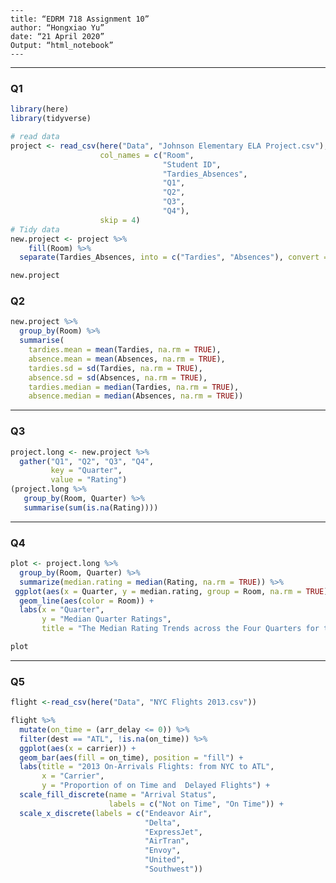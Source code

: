  	---
 	title: “EDRM 718 Assignment 10”
 	author: “Hongxiao Yu”
 	date: “21 April 2020”
 	Output: “html_notebook”
 	---

***
### Q1
```r
library(here)
library(tidyverse)

# read data
project <- read_csv(here("Data", "Johnson Elementary ELA Project.csv"),
                    col_names = c("Room", 
                                  "Student ID", 
                                  "Tardies_Absences", 
                                  "Q1", 
                                  "Q2", 
                                  "Q3", 
                                  "Q4"),
                    skip = 4)
# Tidy data
new.project <- project %>%
    fill(Room) %>%
  separate(Tardies_Absences, into = c("Tardies", "Absences"), convert = TRUE)

new.project
```


### Q2
```r
new.project %>%
  group_by(Room) %>%
  summarise(
    tardies.mean = mean(Tardies, na.rm = TRUE),
    absence.mean = mean(Absences, na.rm = TRUE),
    tardies.sd = sd(Tardies, na.rm = TRUE),
    absence.sd = sd(Absences, na.rm = TRUE),
    tardies.median = median(Tardies, na.rm = TRUE),
    absence.median = median(Absences, na.rm = TRUE))
```

***
### Q3
```r
project.long <- new.project %>%
  gather("Q1", "Q2", "Q3", "Q4",
         key = "Quarter",
         value = "Rating") 
(project.long %>%
   group_by(Room, Quarter) %>%
   summarise(sum(is.na(Rating))))
```


***
### Q4
```r
plot <- project.long %>%
  group_by(Room, Quarter) %>%
  summarize(median.rating = median(Rating, na.rm = TRUE)) %>%
 ggplot(aes(x = Quarter, y = median.rating, group = Room, na.rm = TRUE)) +
  geom_line(aes(color = Room)) +
  labs(x = "Quarter", 
       y = "Median Quarter Ratings",
       title = "The Median Rating Trends across the Four Quarters for the Fifth-grade Classes")

plot
```


***
### Q5
```r
flight <-read_csv(here("Data", "NYC Flights 2013.csv"))

flight %>%
  mutate(on_time = (arr_delay <= 0)) %>%
  filter(dest == "ATL", !is.na(on_time)) %>%
  ggplot(aes(x = carrier)) + 
  geom_bar(aes(fill = on_time), position = "fill") +
  labs(title = "2013 On-Arrivals Flights: from NYC to ATL",
       x = "Carrier",
       y = "Proportion of on Time and  Delayed Flights") +
  scale_fill_discrete(name = "Arrival Status",
                      labels = c("Not on Time", "On Time")) +
  scale_x_discrete(labels = c("Endeavor Air",
                              "Delta",
                              "ExpressJet",
                              "AirTran",
                              "Envoy",
                              "United",
                              "Southwest"))
```

